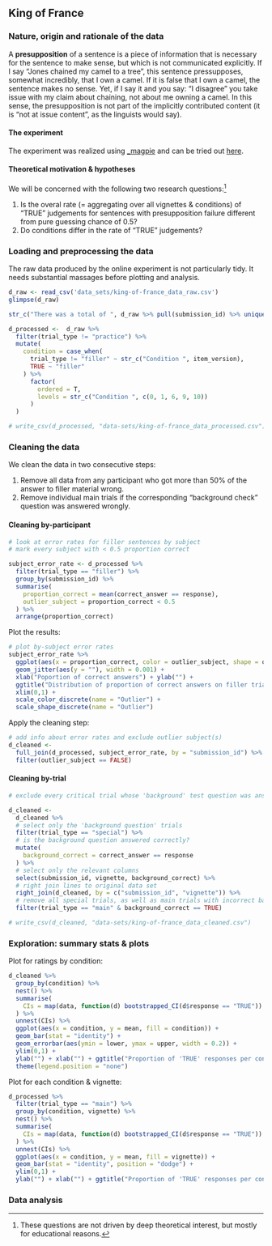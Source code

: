 
## King of France {#app-93-data-sets-king-of-france}

### Nature, origin and rationale of the data

A **presupposition** of a sentence is a piece of information that is necessary for the sentence to make sense, but which is not communicated explicitly. If I say "Jones chained my camel to a tree", this sentence pressupposes, somewhat incredibly, that I own a camel. If it is false that I own a camel, the sentence makes no sense. Yet, if I say it and you say: "I disagree" you take issue with my claim about chaining, not about me owning a camel. In this sense, the presupposition is not part of the implicitly contributed content (it is "not at issue content", as the linguists would say). 


#### The experiment


The experiment was realized using [_magpie](https://magpie-ea.github.io/magpie-site/index.html) and can be tried out [here](https://magpie-king-of-france.netlify.com).

#### Theoretical motivation & hypotheses

We will be concerned with the following two research questions:^[These questions are not driven by deep theoretical interest, but mostly for educational reasons.]

1. Is the overal rate (= aggregating over all vignettes & conditions) of "TRUE" judgements for sentences with presupposition failure different from pure guessing chance of 0.5?
2. Do conditions differ in the rate of "TRUE" judgements?

### Loading and preprocessing the data

The raw data produced by the online experiment is not particularly tidy. It needs substantial massages before plotting and analysis.

```r
d_raw <- read_csv('data_sets/king-of-france_data_raw.csv')
glimpse(d_raw)
```


```r
str_c("There was a total of ", d_raw %>% pull(submission_id) %>% unique() %>% length(), " submissions.") 
```

```r
d_processed <-  d_raw %>% 
  filter(trial_type != "practice") %>% 
  mutate(
    condition = case_when(
      trial_type != "filler" ~ str_c("Condition ", item_version),
      TRUE ~ "filler"
    ) %>% 
      factor( 
        ordered = T,
        levels = str_c("Condition ", c(0, 1, 6, 9, 10))
      )
  )

# write_csv(d_processed, "data-sets/king-of-france_data_processed.csv")
```


### Cleaning the data

We clean the data in two consecutive steps:

1. Remove all data from any participant who got more than 50% of the answer to filler material wrong.
2. Remove individual main trials if the corresponding "background check" question was answered wrongly.

#### Cleaning by-participant

```r
# look at error rates for filler sentences by subject
# mark every subject with < 0.5 proportion correct

subject_error_rate <- d_processed %>% 
  filter(trial_type == "filler") %>% 
  group_by(submission_id) %>% 
  summarise(
    proportion_correct = mean(correct_answer == response),
    outlier_subject = proportion_correct < 0.5
  ) %>% 
  arrange(proportion_correct)
```

Plot the results:

```r
# plot by-subject error rates
subject_error_rate %>% 
  ggplot(aes(x = proportion_correct, color = outlier_subject, shape = outlier_subject)) + 
  geom_jitter(aes(y = ""), width = 0.001) +
  xlab("Poportion of correct answers") + ylab("") + 
  ggtitle("Distribution of proportion of correct answers on filler trials") +
  xlim(0,1) +
  scale_color_discrete(name = "Outlier") +
  scale_shape_discrete(name = "Outlier")
```

Apply the cleaning step:

```r
# add info about error rates and exclude outlier subject(s)
d_cleaned <- 
  full_join(d_processed, subject_error_rate, by = "submission_id") %>% 
  filter(outlier_subject == FALSE)

```


#### Cleaning by-trial


```r
# exclude every critical trial whose 'background' test question was answered wrongly

d_cleaned <- 
  d_cleaned %>% 
  # select only the 'background question' trials
  filter(trial_type == "special") %>% 
  # is the background question answered correctly?
  mutate(
    background_correct = correct_answer == response
  ) %>%
  # select only the relevant columns
  select(submission_id, vignette, background_correct) %>%
  # right join lines to original data set 
  right_join(d_cleaned, by = c("submission_id", "vignette")) %>% 
  # remove all special trials, as well as main trials with incorrect background check
  filter(trial_type == "main" & background_correct == TRUE)

# write_csv(d_cleaned, "data-sets/king-of-france_data_cleaned.csv")
```


### Exploration: summary stats & plots

Plot for ratings by condition:

```r
d_cleaned %>% 
  group_by(condition) %>%
  nest() %>% 
  summarise(
    CIs = map(data, function(d) bootstrapped_CI(d$response == "TRUE"))
  ) %>% 
  unnest(CIs) %>% 
  ggplot(aes(x = condition, y = mean, fill = condition)) + 
  geom_bar(stat = "identity") +
  geom_errorbar(aes(ymin = lower, ymax = upper, width = 0.2)) +
  ylim(0,1) +
  ylab("") + xlab("") + ggtitle("Proportion of 'TRUE' responses per condition") +
  theme(legend.position = "none")
```

Plot for each condition & vignette:

```r
d_processed %>% 
  filter(trial_type == "main") %>%
  group_by(condition, vignette) %>% 
  nest() %>% 
  summarise(
    CIs = map(data, function(d) bootstrapped_CI(d$response == "TRUE"))
  ) %>% 
  unnest(CIs) %>% 
  ggplot(aes(x = condition, y = mean, fill = vignette)) + 
  geom_bar(stat = "identity", position = "dodge") +
  ylim(0,1) +
  ylab("") + xlab("") + ggtitle("Proportion of 'TRUE' responses per condition & vignette")

```

### Data analysis 

